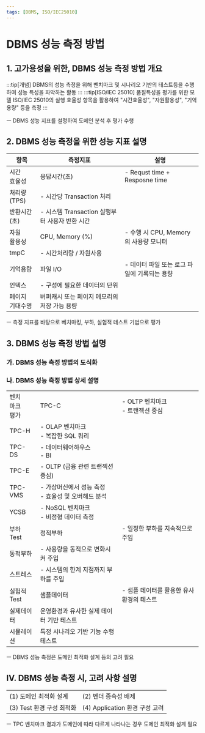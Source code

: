 ```yaml
---
tags: [DBMS, ISO/IEC25010]
---
```




# DBMS 성능 측정 방법

## 1. 고가용성을 위한, DBMS 성능 측정 방법 개요
:::tip[개념]
DBMS의 성능 측정을 위해 벤치마크 및 시나리오 기반의 테스트등을 수행하여 성능 특성을 파악하는 활동
:::
:::tip[ISO/IEC 25010]
품질특성을 평가를 위한 모델 ISO/IEC 25010의 실행 효율성 항목을 활용하여 "시간효율성", "자원활용성", "기억용량" 등을 측정
:::

ㅡ DBMS 성능 지표를 설정하여 도메인 분석 후 평가 수행

## 2. DBMS 성능 측정을 위한 성능 지표 설명
<Table width={[20, 20, 60]}>
  <thead>
  <tr>
    <th>항목</th>
    <th>측정지표</th>
    <th>설명</th>
  </tr>
  </thead>
  <tbody>
  <tr>
    <td rowSpan={3}>시간<br/>효율성</td>
    <td>응답시간(초)</td>
    <td>- Requst time + Resposne time</td>
  </tr>
  <tr>
    <td>처리량(TPS)</td>
    <td>- 시간당 Transaction 처리</td>
  </tr>
  <tr>
    <td>반환시간(초)</td>
    <td>- 시스템 Transaction 실행부터 사용자 반환 시간</td>
  </tr>
  <tr>
    <td rowSpan={2}>자원<br/>활용성</td>
    <td>CPU, Memory (%)</td>
    <td>- 수행 시 CPU, Memory 의 사용량 모니터</td>
  </tr>
  <tr>
    <td>tmpC</td>
    <td>- 시간처리량 / 자원사용</td>
  </tr>
  <tr>
    <td rowSpan={3}>기억용량</td>
    <td>파일 I/O</td>
    <td>- 데이터 파일 또는 로그 파일에 기록되는 용량</td>
  </tr>
  <tr>
    <td>인덱스</td>
    <td>- 구성에 필요한 데이터의 단위</td>
  </tr>
  <tr>
    <td>페이지<br/>기대수명</td>
    <td>버퍼캐시 또는 페이지 메모리의 저장 가능 용량</td>
  </tr>
  </tbody>
</Table>
ㅡ 측정 지표를 바탕으로 베치마킹, 부하, 실험적 테스트 기법으로 평가

## 3. DBMS 성능 측정 방법 설명
### 가. DBMS 성능 측정 방법의 도식화


### 나. DBMS 성능 측정 방법 상세 설명
<Table headers={['구분', '평가방법', '설명']}>
  <tr>
    <td rowSpan={6}>벤치<br/>마크<br/>평가</td>
    <td>TPC-C</td>
    <td>- OLTP 벤치마크<br/>- 트랜젝션 중심</td>
  </tr>
  <tr>
    <td>TPC-H</td>
    <td>- OLAP 벤치마크<br/>- 복잡한 SQL 쿼리</td>
  </tr>
  <tr>
    <td>TPC-DS</td>
    <td>- 데이터웨어하우스<br/>- BI</td>
  </tr>
  <tr>
    <td>TPC-E</td>
    <td>- OLTP (금융 관련 트랜젝션 중심)</td>
  </tr>
  <tr>
    <td>TPC-VMS</td>
    <td>- 가상머신에서 성능 측정<br/>- 효율성 및 오버해드 분석</td>
  </tr>
  <tr>
    <td>YCSB</td>
    <td>- NoSQL 벤치마크<br/>- 비정형 데이터 측정</td>
  </tr>
  <tr>
    <td rowSpan={3}>부하<br/>Test</td>
    <td>정적부하</td>
    <td>- 일정한 부하를 지속적으로 주입</td>
  </tr>
  <tr>
    <td>동적부하</td>
    <td>- 사용량을 동적으로 변화시켜 주입</td>
  </tr>
  <tr>
    <td>스트레스</td>
    <td>- 시스템의 한계 지점까지 부하를 주입</td>
  </tr>
  <tr>
    <td rowSpan={3}>실험적<br/>Test</td>
    <td>샘플데이터</td>
    <td>- 샘플 데이터를 활용한 유사 환경의 테스트</td>
  </tr>
  <tr>
    <td>실제데이터</td>
    <td>운영환경과 유사한 실제 데이터 기반 테스트</td>
  </tr>
  <tr>
    <td>시뮬레이션</td>
    <td>특정 시나리오 기반 기능 수행 테스트</td>
  </tr>
</Table>
ㅡ DBMS 성능 측정은 도메인 최적화 설계 등의 고려 필요

## IV. DBMS 성능 측정 시, 고려 사항 설명
<Table width={[50, 50]}>
  <tr>
    <td>(1) 도메인 최적화 설계</td>
    <td>(2) 벤더 종속성 배제</td>
  </tr>
  <tr>
    <td>(3) Test 환경 구성 최적화</td>
    <td>(4) Application 환경 구성 고려</td>
  </tr>
</Table>
ㅡ TPC 벤치마크 결과가 도메인에 따라 다르게 나타나는 경우 도메인 최적화 설계 필요